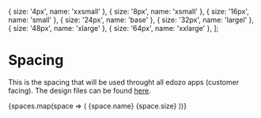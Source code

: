 
  { size: '4px', name: 'xxsmall' },
  { size: '8px', name: 'xsmall' },
  { size: '16px', name: 'small' },
  { size: '24px', name: 'base' },
  { size: '32px', name: 'largel' },
  { size: '48px', name: 'xlarge' },
  { size: '64px', name: 'xxlarge' },
];

<Meta title="Theme/Space" />

# Spacing

This is the spacing that will be used throught all edozo apps (customer facing). The design files can be found [here](https://www.figma.com/file/OpCqZzeuBbb8NBshcsBRpc/Edozo-maps-DS?node-id=155%3A1235).

<Story name="Default">
  <DisplayBoxWrapper>
    {spaces.map(space => (
      <DisplayBox size={space.size} borderRadius="xsmall">
        <DisplayBoxSubTitle>{space.name}</DisplayBoxSubTitle>
        <DisplayBoxTitle>{space.size}</DisplayBoxTitle>
      </DisplayBox>
    ))}
  </DisplayBoxWrapper>
</Story>
